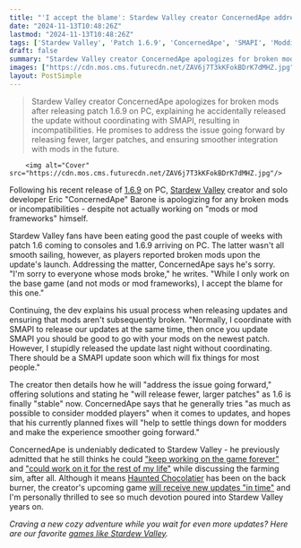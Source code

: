 ```yaml
---
title: "'I accept the blame': Stardew Valley creator ConcernedApe address broken mods after recent patch, says he will 'release fewer, large patches' in future"
date: "2024-11-13T10:48:26Z"
lastmod: "2024-11-13T10:48:26Z"
tags: ['Stardew Valley', 'Patch 1.6.9', 'ConcernedApe', 'SMAPI', 'Modding', 'RPG', 'Farming Sim', 'PC', 'Consoles']
draft: false
summary: "Stardew Valley creator ConcernedApe apologizes for broken mods after releasing patch 1.6.9 on PC, explaining he accidentally released the update without coordinating with SMAPI, resulting in incompatibilities. He promises to address the issue going forward by releasing fewer, larger patches, and ensuring smoother integration with mods in the future."
images: ["https://cdn.mos.cms.futurecdn.net/ZAV6j7T3kKFokBDrK7dMHZ.jpg"]
layout: PostSimple
---
```

> Stardew Valley creator ConcernedApe apologizes for broken mods after releasing patch 1.6.9 on PC, explaining he accidentally released the update without coordinating with SMAPI, resulting in incompatibilities. He promises to address the issue going forward by releasing fewer, larger patches, and ensuring smoother integration with mods in the future.


        <img alt="Cover" src="https://cdn.mos.cms.futurecdn.net/ZAV6j7T3kKFokBDrK7dMHZ.jpg"/>
        
Following his recent release of [<u>1.6.9</u>](https://www.gamesradar.com/games/rpg/stardew-valley-1-6-9-adds-the-sims-style-cheat-codes-and-a-new-friend-who-can-restore-some-of-the-games-rarest-items-for-a-price/) on PC, [<u>Stardew Valley</u>](https://www.gamesradar.com/stardew-valley-guide/) creator and solo developer Eric "ConcernedApe" Barone is apologizing for any broken mods or incompatibilities - despite not actually working on "mods or mod frameworks" himself.

Stardew Valley fans have been eating good the past couple of weeks with patch 1.6 coming to consoles and 1.6.9 arriving on PC. The latter wasn't all smooth sailing, however, as players reported broken mods upon the update's launch. Addressing the matter, ConcernedApe says he's sorry. "I'm sorry to everyone whose mods broke," he writes. "While I only work on the base game (and not mods or mod frameworks), I accept the blame for this one."

Continuing, the dev explains his usual process when releasing updates and ensuring that mods aren't subsequently broken. "Normally, I coordinate with SMAPI to release our updates at the same time, then once you update SMAPI you should be good to go with your mods on the newest patch. However, I stupidly released the update last night without coordinating. There should be a SMAPI update soon which will fix things for most people."

The creator then details how he will "address the issue going forward," offering solutions and stating he "will release fewer, larger patches" as 1.6 is finally "stable" now. ConcernedApe says that he generally tries "as much as possible to consider modded players" when it comes to updates, and hopes that his currently planned fixes will "help to settle things down for modders and make the experience smoother going forward."

ConcernedApe is undeniably dedicated to Stardew Valley - he previously admitted that he still thinks he could [<u>"keep working on the game forever"</u>](https://www.gamesradar.com/games/simulation/after-12-years-stardew-valley-creator-still-thinks-he-could-keep-working-on-the-game-forever-but-at-some-point-you-have-to-move-on/) and [<u>"could work on it for the rest of my life"</u>](https://www.gamesradar.com/games/simulation/stardew-valleys-popularity-has-creator-concernedape-feeling-like-he-could-work-on-it-for-the-rest-of-my-life-even-if-he-still-wants-to-make-a-new-game-like-haunted-chocolatier/) while discussing the farming sim, after all. Although it means [<u>Haunted Chocolatier</u>](https://www.gamesradar.com/haunted-chocolatier-guide/) has been on the back burner, the creator's upcoming game [<u>will receive new updates "in time"</u>](https://www.gamesradar.com/games/simulation/haunted-chocolatier-will-receive-new-updates-in-time-as-stardew-valley-creator-concernedape-says-hes-currently-focused-on-fixes-for-his-farming-sim/) and I'm personally thrilled to see so much devotion poured into Stardew Valley years on.

*Craving a new cozy adventure while you wait for even more updates? Here are our favorite *[<u><em>games like Stardew Valley</em></u>](https://www.gamesradar.com/games-like-stardew-valley/)*.*
        